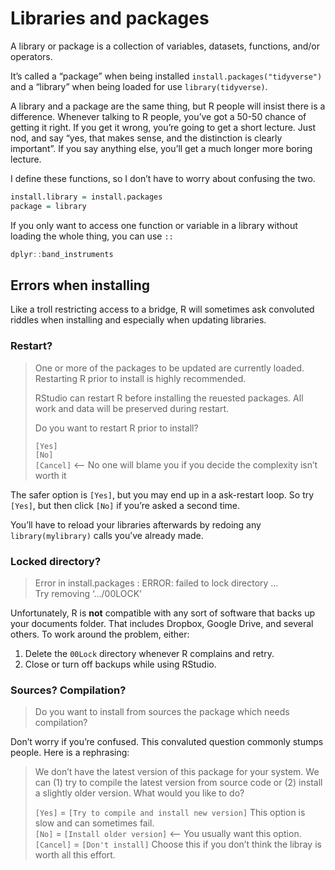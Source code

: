 # Libraries and packages

A library or package is a collection of variables, datasets, functions, and/or operators.

It's called a "package" when being installed `install.packages("tidyverse")` and a "library" when being loaded for use `library(tidyverse)`.

A library and a package are the same thing, but R people will insist there is a difference. Whenever talking to R people, you've got a 50-50 chance of getting it right. If you get it wrong, you're going to get a short lecture. Just nod, and say "yes, that makes sense, and the distinction is clearly important". If you say anything else, you'll get a much longer more boring lecture.

I define these functions, so I don't have to worry about confusing the two.

```r
install.library = install.packages
package = library
```

If you only want to access one function or variable in a library without loading the whole thing, you can use `::`

```r
dplyr::band_instruments
```

## Errors when installing {#error_install}

Like a troll restricting access to a bridge, R will sometimes ask convoluted riddles when installing and especially when updating libraries.

### Restart?

> One or more of the packages to be updated are currently loaded. Restarting R prior to install is highly recommended.
>
> RStudio can restart R before installing the reuested packages. All work and data will be preserved during restart.
>
> Do you want to restart R prior to install?
>
> `[Yes]`\
> `[No]`\
> `[Cancel]` \<-- No one will blame you if you decide the complexity isn't worth it

The safer option is `[Yes]`, but you may end up in a ask-restart loop. So try `[Yes]`, but then click `[No]` if you're asked a second time.

You'll have to reload your libraries afterwards by redoing any `library(mylibrary)` calls you've already made.

### Locked directory?

> Error in install.packages : ERROR: failed to lock directory ...\
> Try removing '.../00LOCK'

Unfortunately, R is **not** compatible with any sort of software that backs up your documents folder. That includes Dropbox, Google Drive, and several others. To work around the problem, either:

1.  Delete the `00Lock` directory whenever R complains and retry.
2.  Close or turn off backups while using RStudio.

### Sources? Compilation?

> Do you want to install from sources the package which needs compilation?

Don't worry if you're confused. This convaluted question commonly stumps people. Here is a rephrasing:

> We don't have the latest version of this package for your system. We can (1) try to compile the latest version from source code or (2) install a slightly older version. What would you like to do?
>
> `[Yes]` = `[Try to compile and install new version]` This option is slow and can sometimes fail.\
> `[No]` = `[Install older version]` \<-- You usually want this option.\
> `[Cancel]` = `[Don't install]` Choose this if you don't think the libray is worth all this effort.

